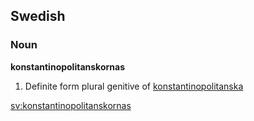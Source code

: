 ==Swedish==
===Noun===
'''konstantinopolitanskornas'''

# Definite form plural genitive of [[konstantinopolitanska]]

[[sv:konstantinopolitanskornas]]